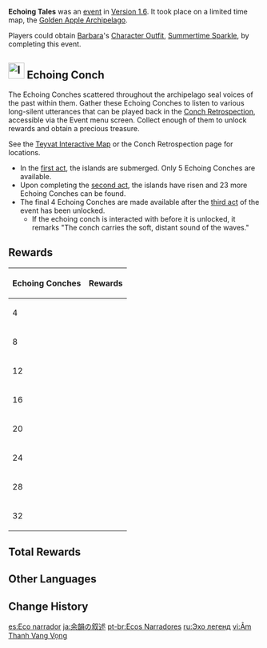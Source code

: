 {{EventTabs}}
{{Event
|name              = Echoing Tales
|image             = Echoing Tales.png
|type              = In-Game
|time_known        = yes
|time_start        = 2021-06-09 11:00:00
|time_start_offset = GMT+8
|time_end          = 2021-07-21 05:59:59
|time_end_offset   = GMT+8
|link              = https://genshin.hoyoverse.com/en/news/detail/13320
|link2             = https://twitter.com/GenshinImpact/status/1402090811475562499
}}
{{Description|Collect the Echoing Conches scattered throughout the archipelago to obtain rewards, such as [[Barbara]]'s outfit, [[Summertime Sparkle]]!}}
'''Echoing Tales''' was an [[event]] in [[Version 1.6]]. It took place on a limited time map, the [[Golden Apple Archipelago/1.6|Golden Apple Archipelago]].

Players could obtain [[Barbara]]'s [[Character Outfit]], [[Summertime Sparkle]], by completing this event.

==[[File:Item Echoing Conch.png|32px]] Echoing Conch==
The Echoing Conches scattered throughout the archipelago seal voices of the past within them. Gather these Echoing Conches to listen to various long-silent utterances that can be played back in the [[/Story|Conch Retrospection]], accessible via the Event menu screen. Collect enough of them to unlock rewards and obtain a precious treasure.

See the [https://webstatic-sea.mihoyo.com/app/ys-map-sea/index.html#/map/5?shown_types=182 Teyvat Interactive Map] or the Conch Retrospection page for locations.

* In the [[Mysterious Islands: Journey to the Unknown|first act]], the islands are submerged. Only 5 Echoing Conches are available.
* Upon completing the [[Summer Vacation: Proceed With Caution|second act]], the islands have risen and 23 more Echoing Conches can be found.
* The final 4 Echoing Conches are made available after the [[Dodo-King of the Sea: Lying in Wait|third act]] of the event has been unlocked.
**If the echoing conch is interacted with before it is unlocked, it remarks "The conch carries the soft, distant sound of the waves."

==Rewards==
{| class="article-table tdc1"
! Echoing Conches
!Rewards
|-
|4
|{{Card|Primogem|60}}{{Card|Guide to Freedom|2}}{{Card|Mora|30,000}}
|-
|8
|{{Card|Primogem|60}}{{Card|Guide to Resistance|2}}{{Card|Mora|30,000}}
|-
|12
|{{Card|Primogem|60}}{{Card|Guide to Ballad|2}}{{Card|Mora|30,000}}
|-
|16
|{{Card|Primogem|60}}{{Card|Guide to Prosperity|2}}{{Card|Mora|30,000}}
|-
|20
|{{Card|Primogem|60}}{{Card|Guide to Diligence|2}}{{Card|Mora|30,000}}
|-
|24
|{{Card|Primogem|60}}{{Card|Summertime Sparkle|1|rarity=4}}{{Card|Guide to Gold|2}}{{Card|Mora|30,000}}
|-
|28
|{{Card|Hero's Wit|10}}{{Card|Mystic Enhancement Ore|10}}{{Card|Mora|30,000}}
|-
|32
|{{Card|Hero's Wit|10}}{{Card|Mystic Enhancement Ore|10}}{{Card|Mora|30,000}}
|}

==Total Rewards==
{{Event Rewards
|Primogem = 360
|Mora = 240,000
|Hero's Wit = 20
|Mystic Enhancement Ore = 20
|Summertime Sparkle = 1
|Guide to Freedom = 2
|Guide to Resistance = 2
|Guide to Ballad = 2
|Guide to Prosperity = 2
|Guide to Diligence = 2
|Guide to Gold = 2
|sort = Primogem,Summertime Sparkle,Mora,Hero's Wit,Mystic Enhancement Ore,Guide to Freedom,Guide to Resistance,Guide to Ballad,Guide to Prosperity,Guide to Diligence,Guide to Gold
}}

==Other Languages==
{{Other Languages
|en      = Echoing Tales
|zhs     = 回声轻叙
|zhs_rm  = Huíshēng Qīngxù
|zht     = 回聲輕敘
|zht_rm  = Huíshēng Qīngxù
|zh_tl   = Gentle Narrations Echoing
|ja      = 余韻の叙述
|ja_rm   = Yoin no Jojutsu
|ja_tl   = Lingering Narrations
|ko      = 기억의 메아리
|ko_rm   = Gieok-ui Meari
|ko_tl   = Echo of Memory
|es      = Eco narrador
|es_tl   = Narrating Echo
|fr      = Échos du passé
|fr_tl   = Echoes of the Past
|ru      = Эхо легенд
|ru_tl   = Echo of Legends
|th      = ละอองน้ำสะท้อนเสียง
|th_rm   = Laong Nam Sathon Siang
|th_tl   = 
|vi      = Âm Thanh Vang Vọng
|vi_tl   = 
|de      = Klang des Echos
|de_tl   = Sound of Echoes
|id      = Gema Sebuah Cerita
|id_tl   = Echoes of A Story
|pt      = Ecos Narradores
|pt_tl   = Narrating Echoes
|tr      = Geçmişin Yankısı
|tr_tl   = 
|it      = Voci dal passato
|it_tl   = 
}}

==Change History==
{{Change History|1.6}}
<!--
==References==
{{Reflist}}-->

[[es:Eco narrador]]
[[ja:余韻の叙述]]
[[pt-br:Ecos Narradores]]
[[ru:Эхо легенд]]
[[vi:Âm Thanh Vang Vọng]]
